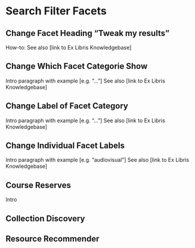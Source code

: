 # Search Filter Facets

## Change Facet Heading "Tweak my results"

How-to:
See also [link to Ex Libris Knowledgebase]

## Change Which Facet Categorie Show

Intro paragraph with example [e.g. "..."]
See also [link to Ex Libris Knowledgebase]

## Change Label of Facet Category

Intro paragraph with example [e.g. "..."]
See also [link to Ex Libris Knowledgebase]

## Change Individual Facet Labels

Intro paragraph with example [e.g. "audiovisual"]
See also [link to Ex Libris Knowledgebase]

## Course Reserves

Intro

## Collection Discovery

## Resource Recommender
